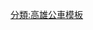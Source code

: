 {{台灣公車路線
|模板名稱=高雄市12路公車
|標誌=
|標誌簡介=
|名稱=高雄市12路公車<small>（小港站 <big>↔</big> 火車站）</small>
|鐵路類別=
|代表色=red
|背景顏色=white
|車站列表=[[公車小港站|小港站]] - 小港分局 - [[二苓路]] - [[民益路]] - 航警局 - 山東里 - 青島里 - 廠邊三路口 - [[飛機路]] - 青山國小 - 泰山里 -（延駛段： [[宏平路|宏平路口]] - [[高松路]] - 高松路橋 - 大坪頂 - 大坪里 - 神農殿 - 永和街 - 坪頂國小 - 電信局 - 高坪22路口 - 高坪23路 - 九龍寺 - 大坪頂 - 高松路橋 - 太平國小 - [[高松路]] - [[宏平路|宏平路口]]） - [[飛機路|飛機路口]] - 宏文路口 - 松柏街口 - 山明路口 - 廠邊三路口 - [[金府路|金府路口]] - [[高雄國際機場站|捷運高雄機場站]] - [[高雄市立空中大學|市立空大]] - 小港分局 - [[公車小港站|小港站]] - 小港行政中心 - 民眾服務站 - [[小港路|小港路口]] - 小港天主堂 - 港後路口 - [[平和路]] - 金福路口 - 佛公 - 草衙 - 草衙市場 - 北草衙 - 前鎮國中 - [[康定路]] - 港中路口 - [[前鎮高中]] - 勞工行政中心(捷運[[前鎮高中站]]) - 北江街口 - [[翠亨路|翠亨北路]]（← [[凱旋路 (高雄市區)|凱旋四路口]]） - 捷運[[凱旋站 (高雄市)|凱旋站]] - [[光華路 (高雄市)|光華路口]] - 勞工公園(捷運[[獅甲站]]) - [[中山二路]] - 捷運[[三多商圈站]] - [[興中路 (高雄市)|興中二路口]] - [[苓雅路|苓雅路口]] - [[新田路|新田路口]] - 捷運[[中央公園站 (高雄市)|中央公園站]] - 捷運[[美麗島站]] - 六合夜市 → [[中山一路|中山一路口]] → [[林森路 (高雄市)|林森路口]] - [[公車高雄車站|火車站]](捷運[[高雄車站]]) <small><sub> ''（返程往六合夜市）''</sub></small>
|備註 =→ 僅去程停靠， ← 僅回程停靠， - 雙邊停靠
}}<noinclude>
[[分類:高雄公車模板]]
</noinclude>